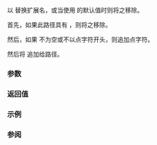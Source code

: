 {{cpp/experimental/fs/path/title|replace_extension}}
{{cpp/experimental/fs/path/navbar}}
{{dcl begin}}
{{dcl|num=1|since=fs_ts|1=
path&amp; replace_extension( const path&amp; replacement = path() );
}}
{{dcl end}}

以 {{c|replacement}} 替换扩展名，或当使用 {{c|replacement}} 的默认值时则将之移除。

首先，如果此路径具有 {{ltt|cpp/experimental/fs/path/extension|extension()}}，则将之移除。

然后，如果 {{c|replacement}} 不为空或不以点字符开头，则追加点字符。

然后将 {{c|replacement}} 追加给路径。

===参数===
{{par begin}}
{{par|replacement|要替换的扩展名}}
{{par end}}

===返回值===
{{c|*this}}

{{cpp/impldef exception}}

===示例===
{{example|code=
#include &lt;experimental/filesystem&gt;
#include &lt;iostream&gt;
namespace fs = std::experimental::filesystem;

int main()
{
    fs::path p = "/foo/bar.jpeg";
    std::cout &lt;&lt; "Was: " &lt;&lt; p &lt;&lt; '\n';
    p.replace_extension(".jpg");
    std::cout &lt;&lt; "Now: " &lt;&lt; p &lt;&lt; '\n';
}
|output=
Was: "/foo/bar.jpeg"
Now: "/foo/bar.jpg"
}}

===参阅===
{{dsc begin}}
{{dsc inc|cpp/experimental/fs/path/dsc extension}}
{{dsc inc|cpp/experimental/fs/path/dsc filename}}
{{dsc inc|cpp/experimental/fs/path/dsc stem}}
{{dsc mem fun|cpp/experimental/fs/path/has_path|title=has_extension|检查对应路径元素是否非空}}
{{dsc end}}